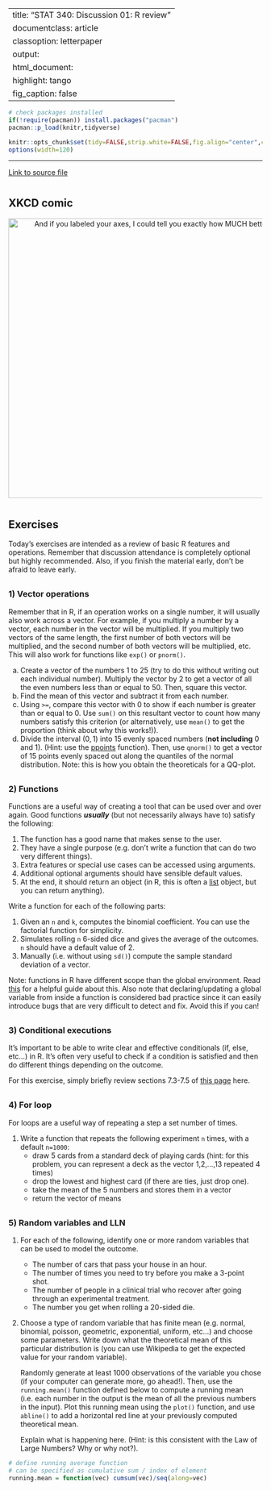 
---
title: "STAT 340: Discussion 01: R review"
documentclass: article
classoption: letterpaper
output:
  html_document:
    highlight: tango
    fig_caption: false
---

```r
# check packages installed
if(!require(pacman)) install.packages("pacman")
pacman::p_load(knitr,tidyverse)

knitr::opts_chunk$set(tidy=FALSE,strip.white=FALSE,fig.align="center",comment=" #")
options(width=120)
```

---

<style>
a:link {text-decoration: underline;}
h2{margin-top:40px;}
h3{margin-top:30px;}
h4{margin-top:30px;font-style: italic;}
</style>


[Link to source file](ds01.Rmd)


## XKCD comic

<center><a href="https://xkcd.com/833/"><img id="comic" src="https://imgs.xkcd.com/comics/convincing.png" title="And if you labeled your axes, I could tell you exactly how MUCH better." style="width:555px;"></a></center>


## Exercises


Today's exercises are intended as a review of basic R features and operations. Remember that discussion attendance is completely optional but highly recommended. Also, if you finish the material early, don't be afraid to leave early.


### 1) Vector operations

Remember that in R, if an operation works on a single number, it will usually also work across a vector. For example, if you multiply a number by a vector, each number in the vector will be multiplied. If you multiply two vectors of the same length, the first number of both vectors will be multiplied, and the second number of both vectors will be multiplied, etc. This will also work for functions like `exp()` or `pnorm()`.

   a. Create a vector of the numbers 1 to 25 (try to do this without writing out each individual number). Multiply the vector by 2 to get a vector of all the even numbers less than or equal to 50. Then, square this vector.
   c. Find the mean of this vector and subtract it from each number.
   d. Using `>=`, compare this vector with 0 to show if each number is greater than or equal to 0. Use `sum()` on this resultant vector to count how many numbers satisfy this criterion (or alternatively, use `mean()` to get the proportion (think about why this works!)).
   d. Divide the interval $(0,1)$ into 15 evenly spaced numbers (**not including** 0 and 1). (Hint: use the [ppoints](https://stat.ethz.ch/R-manual/R-devel/library/stats/html/ppoints.html) function). Then, use `qnorm()` to get a vector of 15 points evenly spaced out along the quantiles of the normal distribution. Note: this is how you obtain the theoreticals for a QQ-plot.


### 2) Functions

Functions are a useful way of creating a tool that can be used over and over again. Good functions ***usually*** (but not necessarily always have to) satisfy the following:

1. The function has a good name that makes sense to the user.
2. They have a single purpose (e.g. don't write a function that can do two very different things).
3. Extra features or special use cases can be accessed using arguments.
4. Additional optional arguments should have sensible default values.
5. At the end, it should return an object (in R, this is often a [list](https://www.r-bloggers.com/2010/11/programming-with-r-%E2%80%93-returning-information-as-a-list/) object, but you can return anything).

Write a function for each of the following parts:

1. Given an `n` and `k`, computes the binomial coefficient. You can use the factorial function for simplicity.
2. Simulates rolling `n` 6-sided dice and gives the average of the outcomes. `n` should have a default value of 2.
3. Manually (i.e. without using `sd()`) compute the sample standard deviation of a vector.

Note: functions in R have different scope than the global environment. Read [this](https://www.geeksforgeeks.org/scope-of-variable-in-r/) for a helpful guide about this. Also note that declaring/updating a global variable from inside a function is considered bad practice since it can easily introduce bugs that are very difficult to detect and fix. Avoid this if you can!


### 3) Conditional executions

It's important to be able to write clear and effective conditionals (if, else, etc...) in R. It's often very useful to check if a condition is satisfied and then do different things depending on the outcome.

For this exercise, simply briefly review sections 7.3-7.5 of [this page](https://discdown.org/rprogramming/conditional-execution.html#conditional-execution-if-else-statement) here.


### 4) For loop

For loops are a useful way of repeating a step a set number of times.

1. Write a function that repeats the following experiment `n` times, with a default `n=1000`:
   - draw 5 cards from a standard deck of playing cards (hint: for this problem, you can represent a deck as the vector 1,2,...,13 repeated 4 times)
   - drop the lowest and highest card (if there are ties, just drop one).
   - take the mean of the 5 numbers and stores them in a vector
   - return the vector of means

### 5) Random variables and LLN

1. For each of the following, identify one or more random variables that can be used to model the outcome.
   - The number of cars that pass your house in an hour.
   - The number of times you need to try before you make a 3-point shot.
   - The number of people in a clinical trial who recover after going through an experimental treatment.
   - The number you get when rolling a 20-sided die.
2. Choose a type of random variable that has finite mean (e.g. normal, binomial, poisson, geometric, exponential, uniform, etc...) and choose some parameters. Write down what the theoretical mean of this particular distribution is (you can use Wikipedia to get the expected value for your random variable).    
   
   Randomly generate at least 1000 observations of the variable you chose (if your computer can generate more, go ahead!). Then, use the `running.mean()` function defined below to compute a running mean (i.e. each number in the output is the mean of all the previous numbers in the input). Plot this running mean using the `plot()` function, and use `abline()` to add a horizontal red line at your previously computed theoretical mean.
   
   Explain what is happening here. (Hint: is this consistent with the Law of Large Numbers? Why or why not?).

```r
# define running average function
# can be specified as cumulative sum / index of element
running.mean = function(vec) cumsum(vec)/seq(along=vec)
```
